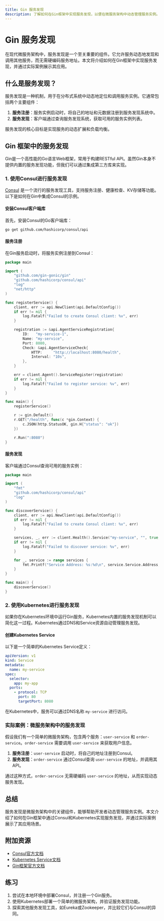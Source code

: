 ```yaml
---
title: Gin 服务发现
description: 了解如何在Gin框架中实现服务发现，以便在微服务架构中动态管理服务实例。
---
```


# Gin 服务发现

在现代微服务架构中，服务发现是一个至关重要的组件。它允许服务动态地发现和调用其他服务，而无需硬编码服务地址。本文将介绍如何在Gin框架中实现服务发现，并通过实际案例展示其应用。

## 什么是服务发现？

服务发现是一种机制，用于在分布式系统中动态地定位和调用服务实例。它通常包括两个主要组件：

1. **服务注册**：服务实例启动时，将自己的地址和元数据注册到服务发现系统中。
2. **服务发现**：客户端通过查询服务发现系统，获取可用的服务实例列表。

服务发现的核心目标是实现服务的动态扩展和负载均衡。

## Gin 框架中的服务发现

Gin是一个高性能的Go语言Web框架，常用于构建RESTful API。虽然Gin本身不提供内置的服务发现功能，但我们可以通过集成第三方库来实现。

### 1. 使用Consul进行服务发现

[Consul](https://www.consul.io/) 是一个流行的服务发现工具，支持服务注册、健康检查、KV存储等功能。以下是如何在Gin中集成Consul的示例。

#### 安装Consul客户端库

首先，安装Consul的Go客户端库：

```bash
go get github.com/hashicorp/consul/api
```

#### 服务注册

在Gin服务启动时，将服务实例注册到Consul：

```go
package main

import (
    "github.com/gin-gonic/gin"
    "github.com/hashicorp/consul/api"
    "log"
    "net/http"
)

func registerService() {
    client, err := api.NewClient(api.DefaultConfig())
    if err != nil {
        log.Fatalf("Failed to create Consul client: %v", err)
    }

    registration := &api.AgentServiceRegistration{
        ID:   "my-service-1",
        Name: "my-service",
        Port: 8080,
        Check: &api.AgentServiceCheck{
            HTTP:     "http://localhost:8080/health",
            Interval: "10s",
        },
    }

    err = client.Agent().ServiceRegister(registration)
    if err != nil {
        log.Fatalf("Failed to register service: %v", err)
    }
}

func main() {
    registerService()

    r := gin.Default()
    r.GET("/health", func(c *gin.Context) {
        c.JSON(http.StatusOK, gin.H{"status": "ok"})
    })

    r.Run(":8080")
}
```

#### 服务发现

客户端通过Consul查询可用的服务实例：

```go
package main

import (
    "fmt"
    "github.com/hashicorp/consul/api"
    "log"
)

func discoverService() {
    client, err := api.NewClient(api.DefaultConfig())
    if err != nil {
        log.Fatalf("Failed to create Consul client: %v", err)
    }

    services, _, err := client.Health().Service("my-service", "", true, nil)
    if err != nil {
        log.Fatalf("Failed to discover service: %v", err)
    }

    for _, service := range services {
        fmt.Printf("Service Address: %s:%d\n", service.Service.Address, service.Service.Port)
    }
}

func main() {
    discoverService()
}
```

### 2. 使用Kubernetes进行服务发现

如果你在Kubernetes环境中运行Gin服务，Kubernetes内置的服务发现机制可以简化这一过程。Kubernetes通过DNS和Service资源自动管理服务发现。

#### 创建Kubernetes Service

以下是一个简单的Kubernetes Service定义：

```yaml
apiVersion: v1
kind: Service
metadata:
  name: my-service
spec:
  selector:
    app: my-app
  ports:
    - protocol: TCP
      port: 80
      targetPort: 8080
```

在Kubernetes中，服务可以通过DNS名称 `my-service` 进行访问。

### 实际案例：微服务架构中的服务发现

假设我们有一个简单的微服务架构，包含两个服务：`user-service` 和 `order-service`。`order-service` 需要调用 `user-service` 来获取用户信息。

1. **服务注册**：`user-service` 启动时，将自己的地址注册到Consul。
2. **服务发现**：`order-service` 通过Consul查询 `user-service` 的地址，并调用其API。

通过这种方式，`order-service` 无需硬编码 `user-service` 的地址，从而实现动态服务发现。

## 总结

服务发现是微服务架构中的关键组件，能够帮助开发者动态管理服务实例。本文介绍了如何在Gin框架中通过Consul和Kubernetes实现服务发现，并通过实际案例展示了其应用场景。

## 附加资源

- [Consul官方文档](https://www.consul.io/docs)
- [Kubernetes Service文档](https://kubernetes.io/docs/concepts/services-networking/service/)
- [Gin框架官方文档](https://gin-gonic.com/docs/)

## 练习

1. 尝试在本地环境中部署Consul，并注册一个Gin服务。
2. 使用Kubernetes部署一个简单的微服务架构，并验证服务发现功能。
3. 探索其他服务发现工具，如Eureka或Zookeeper，并比较它们与Consul的异同。
